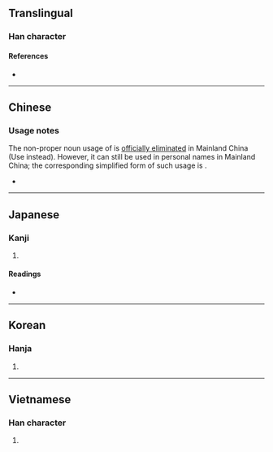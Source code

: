 {{character info/new}}
==Translingual==

===Han character===
{{Han char|rn=19|rad=力|as=11|sn=13|four=54827|canj=QCKS|ids=⿰責力}}

====References====
* {{Han ref|kx=0149.050|dkj=02423|dj=0336.120|hdz=10377.020|uh=52E3|ud=21219|bh=B6D6|bd=46806}}

----

==Chinese==
{{zh-see|績|v|[[achievement]]; [[accomplishment]]}}

===Usage notes===
The non-proper noun usage of {{lang|zh|勣}} is [[:wikisource:通用规范汉字表|officially eliminated]] in Mainland China (Use {{zh-l|绩}} instead). However, it can still be used in personal names in Mainland China; the corresponding simplified form of such usage is {{zh-l|𪟝}}.
* {{zh-x|@^傅.^懋勣[𪟝]{jì/‐jī}|{{w|Fu Maoji}}}}

----

==Japanese==

===Kanji===
{{ja-kanji|grade=|rs=力11}}

# {{defn|lang=ja|sort=力11}}

====Readings====
* {{ja-readings|on=[[せき]] (seki), [[しゃく]] (shaku)|kun=[[いさお]] (isao)}}

----

==Korean==

===Hanja===
{{ko-hanja|hangeul=적|rv=jeok|mr=chŏk}}

# {{defn|lang=ko|sort=力11}}

----

==Vietnamese==

===Han character===
{{vi-hantu|[[tích]]|rs=力11}}

# {{defn|lang=vi|sort=力11}}